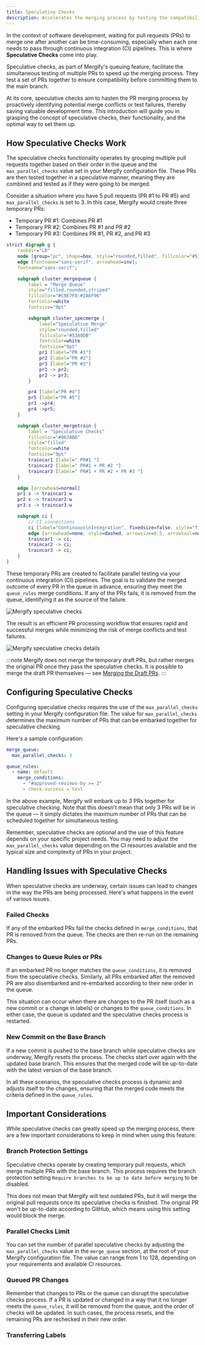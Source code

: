 ```yaml
---
title: Speculative Checks
description: Accelerates the merging process by testing the compatibility of multiple queued pull requests in parallel.
---
```



In the context of software development, waiting for pull requests (PRs) to
merge one after another can be time-consuming, especially when each one needs
to pass through continuous integration (CI) pipelines. This is where
**Speculative Checks** come into play.

Speculative checks, as part of Mergify's queuing feature, facilitate the
simultaneous testing of multiple PRs to speed up the merging process. They test
a set of PRs together to ensure compatibility before committing them to the
main branch.

At its core, speculative checks aim to hasten the PR merging process by
proactively identifying potential merge conflicts or test failures, thereby
saving valuable development time. This introduction will guide you in grasping
the concept of speculative checks, their functionality, and the optimal way to
set them up.

<Youtube video="ur9Qe2sZEOw" title="Speculative checks demo"/>

## How Speculative Checks Work

The speculative checks functionality operates by grouping multiple pull
requests together based on their order in the queue and the
`max_parallel_checks` value set in your Mergify configuration file. These PRs are then tested
together in a speculative manner, meaning they are combined and tested as if
they were going to be merged.

Consider a situation where you have 5 pull requests (PR #1 to PR #5) and
`max_parallel_checks` is set to 3. In this case, Mergify would create three
temporary PRs:

- Temporary PR #1: Combines PR #1
- Temporary PR #2: Combines PR #1 and PR #2
- Temporary PR #3: Combines PR #1, PR #2, and PR #3

```dot class="graph"
strict digraph g {
    rankdir="LR"
    node [group="pr", shape=box, style="rounded,filled", fillcolor="#53A9DB", fillcolor="#28A744", fontcolor=white, fontname="sans-serif"]
    edge [fontname="sans-serif", arrowhead=inv];
    fontname="sans-serif";

    subgraph cluster_mergequeue {
        label = "Merge Queue"
        style="filled,rounded,striped"
        fillcolor="#C9E7F8:#2A6F96"
        fontcolor=white
        fontsize="9pt"

        subgraph cluster_specmerge {
            label="Speculative Merge"
            style="rounded,filled"
            fillcolor="#53A9DB"
            fontcolor=white
            fontsize="9pt"
            pr1 [label="PR #1"]
            pr2 [label="PR #2"]
            pr3 [label="PR #3"]
            pr1 -> pr2;
            pr2 -> pr3;
        }

        pr4 [label="PR #4"]
        pr5 [label="PR #5"]
        pr3 ->pr4;
        pr4 ->pr5;
    }

    subgraph cluster_mergetrain {
        label = "Speculative Checks"
        fillcolor="#067ABD"
        style="filled"
        fontcolor=white
        fontsize="9pt"
        traincar1 [label=" PR#1 "]
        traincar2 [label=" PR#1 + PR #2 "]
        traincar3 [label=" PR#1 + PR #2 + PR #3 "]
    }

    edge [arrowhead=normal]
    pr1:s -> traincar1:w
    pr2:s -> traincar2:w
    pr3:s -> traincar3:w

    subgraph ci {
        // CI connections
        ci [label="Continuous\nIntegration", fixedsize=false, style="filled", fillcolor="#034870", fontcolor=white, penwidth=1.5]
        edge [arrowhead=none, style=dashed, arrowsize=0.5, arrowtail=normal, color="#DBAB0A", dir=both, penwidth=1, fontcolor="#DBAB0A"];
        traincar1 -> ci;
        traincar2 -> ci;
        traincar3 -> ci;
    }
}

```

These temporary PRs are created to facilitate parallel testing via your
continuous integration (CI) pipelines. The goal is to validate the merged
outcome of every PR in the queue in advance, ensuring they meet the
`queue_rules` merge conditions. If any of the PRs fails, it is removed from the
queue, identifying it as the source of the failure.

<Image src={specChecksListScreenshot} alt="Mergify speculative checks" />

The result is an efficient PR processing workflow that ensures rapid and
successful merges while minimizing the risk of merge conflicts and test
failures.

<Image src={specChecksDetailsScreenshot} alt="Mergify speculative checks details" />

:::note
  Mergify does not merge the temporary draft PRs, but rather merges the
  original PR once they pass the speculative checks. It is possible to merge
  the draft PR themselves — see [Merging the Draft PRs](#merging-the-draft-prs).
:::

## Configuring Speculative Checks

Configuring speculative checks requires the use of the `max_parallel_checks`
setting in your Mergify configuration file. The value for `max_parallel_checks` determines
the maximum number of PRs that can be embarked together for speculative
checking.

Here's a sample configuration:

```yaml
merge_queue:
  max_parallel_checks: 3

queue_rules:
  - name: default
    merge_conditions:
      - "#approved-reviews-by >= 2"
      - check-success = test
```

In the above example, Mergify will embark up to 3 PRs together for speculative
checking. Note that this doesn't mean that only 3 PRs will be in the queue — it
simply dictates the maximum number of PRs that can be scheduled together for
simultaneous testing.

Remember, speculative checks are optional and the use of this feature depends
on your specific project needs. You may need to adjust the `max_parallel_checks`
value depending on the CI resources available and the typical size and
complexity of PRs in your project.

## Handling Issues with Speculative Checks

When speculative checks are underway, certain issues can lead to changes in the
way the PRs are being processed. Here's what happens in the event of various
issues.

### Failed Checks

If any of the embarked PRs fail the checks defined in `merge_conditions`, that
PR is removed from the queue. The checks are then re-run on the remaining PRs.

### Changes to Queue Rules or PRs

If an embarked PR no longer matches the `queue_conditions`, it is removed
from the speculative checks. Similarly, all PRs embarked after the removed PR
are also disembarked and re-embarked according to their new order in the queue.

This situation can occur when there are changes to the PR itself (such as a new
commit or a change in labels) or changes to the `queue_conditions`. In either
case, the queue is updated and the speculative checks process is restarted.

### New Commit on the Base Branch

If a new commit is pushed to the base branch while speculative checks are
underway, Mergify resets the process. The checks start over again with the
updated base branch. This ensures that the merged code will be up-to-date with
the latest version of the base branch.

In all these scenarios, the speculative checks process is dynamic and adjusts
itself to the changes, ensuring that the merged code meets the criteria defined
in the `queue_rules`.

## Important Considerations

While speculative checks can greatly speed up the merging process, there are a
few important considerations to keep in mind when using this feature:

### Branch Protection Settings

Speculative checks operate by creating temporary pull requests, which merge
multiple PRs with the base branch. This process requires the branch protection
setting `Require branches to be up to date before merging` to be disabled.

This does not mean that Mergify will test outdated PRs, but it will merge the
original pull requests once its speculative checks is finished. The original PR
won't be up-to-date according to GitHub, which means using this setting would
block the merge.

### Parallel Checks Limit

You can set the number of parallel speculative checks by adjusting the
`max_parallel_checks` value in the `merge_queue` section, at the root of your
Mergify configuration file.
The value can range from 1 to 128, depending on your requirements and available CI resources.

### Queued PR Changes

Remember that changes to PRs or the queue can disrupt the speculative checks
process. If a PR is updated or changed in a way that it no longer meets the
`queue_rules`, it will be removed from the queue, and the order of checks will
be updated. In such cases, the process resets, and the remaining PRs are
rechecked in their new order.

### Transferring Labels


<LabelCopier />
